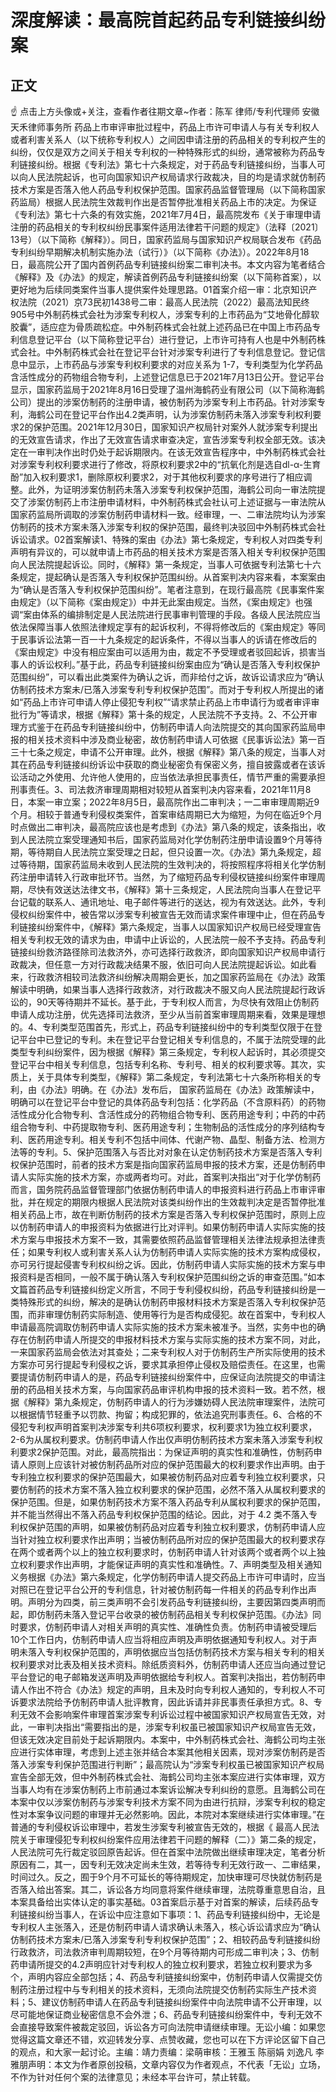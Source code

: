 # 深度解读：最高院首起药品专利链接纠纷案
## 正文
☝ 点击上方头像或+关注，查看作者往期文章~作者：陈军 律师/专利代理师 安徽天禾律师事务所 药品上市审评审批过程中，药品上市许可申请人与有关专利权人或者利害关系人（以下统称专利权人）之间因申请注册的药品相关的专利权产生的纠纷，仅仅是双方之间关于相关专利权的一种特殊形式的纠纷，通常被称为药品专利链接纠纷。根据《专利法》第七十六条规定，对于药品专利链接纠纷，当事人可以向人民法院起诉，也可向国家知识产权局请求行政裁决，目的均是请求就仿制药技术方案是否落入他人药品专利权保护范围。国家药品监督管理局（以下简称国家药监局）根据人民法院生效裁判作出是否暂停批准相关药品上市的决定。为保证《专利法》第七十六条的有效实施，2021年7月4日，最高院发布《关于审理申请注册的药品相关的专利权纠纷民事案件适用法律若干问题的规定》（法释〔2021〕13号）（以下简称《解释》）。同日，国家药监局与国家知识产权局联合发布《药品专利纠纷早期解决机制实施办法（试行）》（以下简称《办法》）。2022年8月18日，最高院公开了国内首例药品专利链接纠纷案二审判决书。本文内容为笔者结合《解释》及《办法》的规定，解读首例药品专利链接纠纷案（以下简称首案），以更好地为后续同类案件当事人提供案件处理思路。01首案介绍一审：北京知识产权法院（2021）京73民初1438号二审：最高人民法院（2022）最高法知民终 905号中外制药株式会社为涉案专利权人，涉案专利的上市药品为“艾地骨化醇软胶囊”，适应症为骨质疏松症。中外制药株式会社就上述药品已在中国上市药品专利信息登记平台（以下简称登记平台）进行登记，上市许可持有人也是中外制药株式会社。中外制药株式会社在登记平台针对涉案专利进行了专利信息登记。登记信息中显示，上市药品与涉案专利权利要求的对应关系为 1-7，专利类型为化学药品含活性成分的药物组合物专利，上述登记信息已于2021年7月13日公开。登记平台显示，国家药监局于2021年8月16日受理了温州海鹤药业有限公司（以下简称海鹤公司）提出的涉案仿制药的注册申请，被仿制药为涉案专利上市药品。针对涉案专利，海鹤公司在登记平台作出4.2类声明，认为涉案仿制药未落入涉案专利权利要求2的保护范围。2021年12月30日，国家知识产权局针对案外人就涉案专利提出的无效宣告请求，作出了无效宣告请求审查决定，宣告涉案专利权全部无效。该决定在一审判决作出时仍处于起诉期限内。在该无效宣告程序中，中外制药株式会社对涉案专利权利要求进行了修改，将原权利要求2中的“抗氧化剂是选自dl-α-生育酚”加入权利要求1，删除原权利要求2，对于其他权利要求的序号进行了相应调整。此外，为证明涉案仿制药未落入涉案专利权保护范围，海鹤公司向一审法院提交了涉案仿制药上市注册申请材料，中外制药株式会社认可上述证据与一审法院从国家药监局所调取的涉案仿制药申请材料一致。经审理，一、二审法院均认为涉案仿制药的技术方案未落入涉案专利权的保护范围，最终判决驳回中外制药株式会社诉讼请求。02首案解读1、特殊的案由《办法》第七条规定，专利权人对四类专利声明有异议的，可以就申请上市药品的相关技术方案是否落入相关专利权保护范围向人民法院提起诉讼。同时，《解释》第一条规定，当事人可依据专利法第七十六条规定，提起确认是否落入专利权保护范围纠纷。从首案判决内容来看，本案案由为“确认是否落入专利权保护范围纠纷”。笔者注意到，在现行最高院《民事案件案由规定》（以下简称《案由规定》）中并无此案由规定。当然，《案由规定》也强调“案由体系的编排制定是人民法院进行民事审判管理的手段。各级人民法院应当依法保障当事人依照法律规定享有的起诉权利，不得将修改后的《案由规定》等同于民事诉讼法第一百一十九条规定的起诉条件，不得以当事人的诉请在修改后的《案由规定》中没有相应案由可以适用为由，裁定不予受理或者驳回起诉，损害当事人的诉讼权利。”基于此，药品专利链接纠纷案由应为“确认是否落入专利权保护范围纠纷”，可以看出此类案件为确认之诉，而非给付之诉，故诉讼请求应为“确认仿制药技术方案未/已落入涉案专利专利权保护范围”。而对于专利权人所提出的诸如“药品上市许可申请人停止侵犯专利权”“请求禁止药品上市申请行为或者审评审批行为”等请求，根据《解释》第十条的规定，人民法院不予支持。2、不公开审理方式鉴于在药品专利链接纠纷中，仿制药申请人向法院提交的其向国家药监局申报的相关技术资料中涉及商业秘密，故仿制药申请人可依据《民事诉讼法》第一百三十七条之规定，申请不公开审理。此外，根据《解释》第八条的规定，当事人对其在药品专利链接纠纷诉讼中获取的商业秘密负有保密义务，擅自披露或者在该诉讼活动之外使用、允许他人使用的，应当依法承担民事责任，情节严重的需要承担刑事责任。3、司法救济审理周期相对较短从首案判决内容来看，2021年11月8日，本案一审立案；2022年8月5日，最高院作出二审判决；一二审审理周期近9个月。相较于普通专利侵权类案件，首案审结周期已大为缩短，为何在临近9个月时点做出二审判决，最高院应该也是考虑到《办法》第八条的规定，该条指出，收到人民法院立案受理通知书后，国家药监局对化学仿制药注册申请设置9个月等待期，等待期自人民法院立案受理之日起，但只设置一次。《办法》第九条规定，超过等待期，国家药监局未收到人民法院的生效判决的，将按照程序将相关化学仿制药注册申请转入行政审批环节。当然，为了缩短药品专利侵权链接纠纷案件审理周期，尽快有效送达法律文书，《解释》第十三条规定，人民法院向当事人在登记平台记载的联系人、通讯地址、电子邮件等进行的送达，视为有效送达。此外，专利侵权纠纷案件中，被告常以涉案专利被宣告无效而请求案件审理中止，但在药品专利链接纠纷案件中，《解释》第六条规定，当事人以国家知识产权局已经受理宣告相关专利权无效的请求为由，申请中止诉讼的，人民法院一般不予支持。药品专利链接纠纷救济路径除司法救济外，亦可选择行政救济，即向国家知识产权局申请行政裁决，但任意一方对行政裁决结果不服，依旧可向人民法院提起诉讼。如此看来，行政救济相较司法救济纠纷解决周期会更长，加之国家药监局在《办法》政策解读中明确，如果当事人选择行政救济，对行政裁决不服又向人民法院提起行政诉讼的，90天等待期并不延长。基于此，于专利权人而言，为尽快有效阻止仿制药申请人成功注册，优先选择司法救济，至少从当前首案审理周期来看，效果是理想的。4、专利类型范围首先，形式上，药品专利链接纠纷中的专利类型仅限于在登记平台中已登记的专利。未在登记平台登记相关专利信息的，不属于法院受理的此类型专利纠纷案件，因为根据《解释》第三条规定，专利权人起诉时，其必须提交登记平台中相关专利信息，包括专利名称、专利号、相关的权利要求等。其次，实质上，关于具体专利类型，《解释》第二条规定，专利法第七十六条所称相关的专利，由《办法》明确。在《办法》发布后， 国家药监局在《办法》政策解读中，明确可以在登记平台中登记的具体药品专利包括：化学药品（不含原料药）的药物活性成分化合物专利、含活性成分的药物组合物专利、医药用途专利；中药的中药组合物专利、中药提取物专利、医药用途专利；生物制品的活性成分的序列结构专利、医药用途专利。相关专利不包括中间体、代谢产物、晶型、制备方法、检测方法等的专利。5、保护范围落入与否比对对象在认定仿制药技术方案是否落入专利权保护范围时，前者的技术方案是指向国家药监局申报的技术方案，还是仿制药申请人实际实施的技术方案，亦或两者均可。对此，首案判决指出“对于化学仿制药而言，国务院药品监督管理部门依据仿制药申请人的申报资料进行药品上市审评审批，并在规定的期限内根据人民法院对该类纠纷作出的生效裁判决定是否暂停批准相关药品上市，故在判断仿制药的技术方案是否落入专利权保护范围时，原则上应以仿制药申请人的申报资料为依据进行比对评判。如果仿制药申请人实际实施的技术方案与申报技术方案不一致，其需要依照药品监督管理相关法律法规承担法律责任；如果专利权人或利害关系人认为仿制药申请人实际实施的技术方案构成侵权，亦可另行提起侵害专利权纠纷之诉。因此，仿制药申请人实际实施的技术方案与申报资料是否相同，一般不属于确认落入专利权保护范围纠纷之诉的审查范围。”如本文篇首药品专利链接纠纷定义所言，不同于专利侵权纠纷，药品专利链接纠纷是一类特殊形式的纠纷，解决的是确认仿制药申报材料技术方案是否落入专利权保护范围，而非审理仿制药实际制造、使用等行为是否构成侵犯。故在首案中，专利权人申请最高院调取仿制药申请人实际实施的技术方案未被准予。当然，实务中也的确存在仿制药申请人所提交的申报材料技术方案与实际实施的技术方案不同，对此，一来国家药监局会依法对其查处；二来专利权人对于仿制药生产所实际使用的技术方案亦可另行提起专利侵权之诉，要求其承担停止侵权及赔偿责任。在这里，也需要提请仿制药申请人的是，药品专利链接纠纷案件中，应保证向法院提交的申请注册的药品相关技术方案，与向国家药品审评机构申报的技术资料一致。若不然，根据《解释》第九条规定，仿制药申请人的行为涉嫌妨碍人民法院审理案件，法院可以根据情节轻重予以罚款、拘留；构成犯罪的，依法追究刑事责任。6、合格的不侵犯专利权声明首案判决涉案专利共6项权利要求，权利要求1为独立权利要求，2-6为从属权利要求。仿制药申请人作出仅声明仿制药技术方案未落入涉案专利权利要求2保护范围。对此，最高院指出：为保证声明的真实性和准确性，仿制药申请人原则上应该针对被仿制药品所对应的保护范围最大的权利要求作出声明。由于专利独立权利要求的保护范围最大，如果被仿制药品对应着专利独立权利要求，只要仿制药的技术方案不落入独立权利要求的保护范围，必然不落入从属权利要求的保护范围。但是，如果仿制药技术方案不落入药品专利从属权利要求的保护范围，并不能当然得出不落入药品专利权保护范围的结论。因此，对于 4.2 类不落入专利权保护范围的声明，如果被仿制药品对应着专利独立权利要求，仿制药申请人应当针对独立权利要求作出声明；当被仿制药品所对应的保护范围最大的权利要求存在两个或者两个以上的独立权利要求时，仿制药申请人针对该两个或者两个以上独立权利要求作出声明，才能保证声明的真实性和准确性。7、声明类型及相关通知义务根据《办法》第六条规定，化学仿制药申请人提交药品上市许可申请时，应当对照已在登记平台公开的专利信息，针对被仿制药每一件相关的药品专利作出声明。声明分为四类，前三类声明不会引发药品专利链接纠纷，主要因第四类声明而起，即仿制药未落入登记平台收录的被仿制药品相关专利权保护范围。《办法》同时要求，仿制药申请人对相关声明的真实性、准确性负责。仿制药申请被受理后10个工作日内，仿制药申请人应当将相应声明及声明依据通知专利权人。对于声明未落入专利权保护范围的，声明依据应当包括仿制药技术方案与相关专利的相关权利要求对比表及相关技术资料。除纸质资料外，仿制药申请人还应当向通过登记平台登记的电子邮箱发送声明及声明依据给专利权人。首案判决指出，若仿制药申请人作出不符合《办法》规定的声明，且未及时向专利权人通知的，专利权人不可诉要求法院给予仿制药申请人批评教育，因此诉请并非民事责任承担方式。8、专利无效不会影响案件审理首案涉案专利诉讼过程中被国家知识产权局宣告无效，对此，一审判决指出“需要指出的是，涉案专利权虽已被国家知识产权局宣告无效，但该无效决定目前处于起诉期限内。本案中，中外制药株式会社、海鹤公司均主张应进行实体审理，考虑到上述主张并结合本案其他相关因素，现对涉案仿制药是否落入涉案专利保护范围进行判断”；最高院认为“涉案专利权虽已被国家知识产权局宣告全部无效，但中外制药株式会社、海鹤公司均主张本案应进行实体审理，双方当事人均有在涉案仿制药上市前通过本案诉讼解决专利纠纷的意愿。且海鹤公司在本案中仅以涉案仿制药与涉案专利技术方案不同为由进行抗辩，涉案专利权的稳定性对本案争议问题的审理并无必然影响。因此，本院对本案继续进行实体审理。”在普通的专利侵权诉讼审理中，若发生涉案专利被宣告无效的，根据《 最高人民法院关于审理侵犯专利权纠纷案件应用法律若干问题的解释（二）》第二条的规定，人民法院可先行裁定驳回原告起诉。但在首案中法院做出继续审理决定，笔者分析原因有二，其一，因专利无效决定尚未生效，若等待专利无效行政一、二审结果，时间过久。反之，囿于9个月不可延长的等待期规定，加快审理可尽快就仿制药是否落入给出答案。其二，诉讼各方均同意将案件继续审理，法院尊重意思自治，且本案具备给出实体认定的事实基础。03首案启示基于对首案的解读，后续药品专利链接纠纷当事人，在诉讼中应注意如下事项：1、药品专利链接纠纷中，无论是专利权人主张落入，还是仿制药申请人请求确认未落入，核心诉讼请求应为“确认仿制药技术方案未/已落入涉案专利专利权保护范围”；2、相较药品专利链接纠纷行政救济，司法救济审判周期较短，在9个月等待期内可形成二审判决；3、仿制药申请所提交的4.2声明应针对专利权人的独立权利要求，若独立权利要求为多个，声明内容应全部包括；4、药品专利链接纠纷案中，仿制药申请人仅需提交仿制药注册过程中与专利相关的技术资料，无须向法院提交仿制药实际生产技术资料；5、建议仿制药申请人在药品专利链接纠纷案件中向法院申请不公开审理，以尽可能地保证商业秘密信息不会外泄；6、药品专利链接纠纷案件中，专利无效不会直接导致案件被裁定驳回，诉讼各方可向法院申请继续审理。无讼小编：如果您觉得这篇文章还不错，欢迎转发分享、点赞收藏，您也可以在下方评论区留下自己的观点，和大家一起讨论。主编：靖力责编：梁萌审核：王雅玉 陈丽娟 刘逸凡 李雅朋声明：本文为作者原创投稿，文章内容仅为作者观点，不代表「无讼」立场，不作为针对任何个案的法律意见；未经本平台许可，禁止转载。